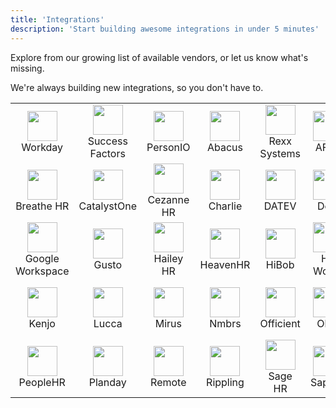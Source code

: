 ```yaml
---
title: 'Integrations'
description: 'Start building awesome integrations in under 5 minutes'
---
```


Explore from our growing list of available vendors, or let us know what's missing.

We're always building new integrations, so you don't have to.

| | | | | | | | |
|:---:|:---:|:---:|:---:|:---:|:---:|:---:|:---:|
|<img height="48" width="48" src="/images/workday_icon@2x.png" />Workday |<img height="48" width="48" src="/images/successfactors_icon@2x.png" />Success<br/>Factors |<img height="48" width="48" src="/images/personio_icon@2x.png" />PersonIO |<img height="48" width="48" src="/images/abacus_icon@2x.png" />Abacus|<img height="48" width="48" src="/images/rexx_icon@2x.png" />Rexx<br/>Systems|<img height="48" width="48" src="/images/afas_icon@2x.png" />AFAS | <img height="48" width="48" src="/images/bamboohr_icon@2x.png" />BambooHR |<img height="48" width="48" src="/images/azuread_icon@2x.png" />Azure AD |
|<img height="48" width="48" src="/images/breathehr_icon@2x.png" />Breathe HR | <img height="48" width="48" src="/images/catalystone_icon@2x.png" />CatalystOne |<img height="48" width="48" src="/images/cezannehr_icon@2x.png" />Cezanne HR | <img height="48" width="48" src="/images/charliehr_icon@2x.png" />Charlie | <img height="48" width="48" src="/images/datev_icon@2x.png" /> DATEV | <img height="48" width="48" src="/images/deel_icon@2x.png" />Deel | <img height="48" width="48" src="/images/entraid_icon@2x.png" />EntraID | <img height="48" width="48" src="/images/eurecia_icon@2x.png" />Eurecia |
|<img height="48" width="48" src="/images/googleworkspace_icon@2x.png" /> Google<br/>Workspace | <img height="48" width="48" src="/images/gusto_icon@2x.png" /> Gusto | <img height="48" width="48" src="/images/haileyhr_icon@2x.png" /> Hailey HR | <img height="48" width="48" src="/images/heavenhr_icon@2x.png" />  HeavenHR |<img height="48" width="48" src="/images/hibob_icon@2x.png" /> HiBob | <img height="48" width="48" src="/images/hrworks_icon@2x.png" /> HR Works | <img height="48" width="48" src="/images/humaans_icon@2x.png" /> Humaans | <img height="48" width="48" src="/images/iriscascade_icon@2x.png" /> IRIS Cascade |
|<img height="48" width="48" src="/images/kenjo_icon@2x.png" /> Kenjo | <img height="48" width="48" src="/images/lucca_icon@2x.png" /> Lucca | <img height="48" width="48" src="/images/mirus_icon@2x.png" /> Mirus | <img height="48" width="48" src="/images/nmbrs_icon@2x.png" /> Nmbrs | <img height="48" width="48" src="/images/officient_icon@2x.png" /> Officient | <img height="48" width="48" src="/images/okta_icon@2x.png" /> Okta | <img height="48" width="48" src="/images/oraclehcm_icon@2x.png" /> Oracle HCM | <img height="48" width="48" src="/images/payfit_icon@2x.png" /> Payfit |
|<img height="48" width="48" src="/images/peoplehr_icon@2x.png" /> PeopleHR | <img height="48" width="48" src="/images/planday_icon@2x.png" /> Planday | <img height="48" width="48" src="/images/remotecom_icon@2x.png" /> Remote | <img height="48" width="48" src="/images/rippling_icon@2x.png" /> Rippling | <img height="48" width="48" src="/images/sagehr_icon@2x.png" /> Sage HR | <img height="48" width="48" src="/images/sapling_icon@2x.png" /> Sapling | <img height="48" width="48" src="/images/oraclehcm_icon@2x.png" /> Oracle HCM | <img height="48" width="48" src="/images/payfit_icon@2x.png" /> Payfit |
